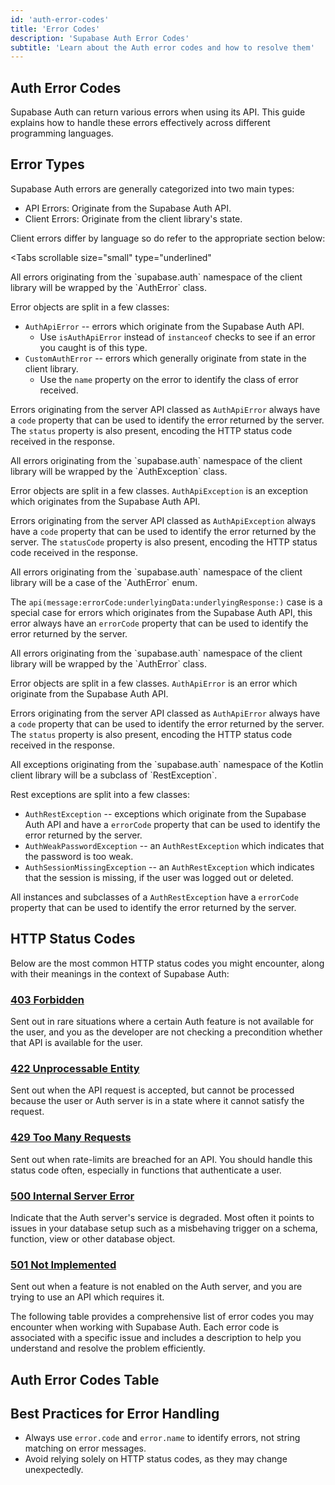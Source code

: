 ```yaml
---
id: 'auth-error-codes'
title: 'Error Codes'
description: 'Supabase Auth Error Codes'
subtitle: 'Learn about the Auth error codes and how to resolve them'
---
```


## Auth Error Codes

Supabase Auth can return various errors when using its API. This guide explains how to handle these errors effectively across different programming languages.

## Error Types

Supabase Auth errors are generally categorized into two main types:

- API Errors: Originate from the Supabase Auth API.
- Client Errors: Originate from the client library's state.

Client errors differ by language so do refer to the appropriate section below:

<Tabs
  scrollable
  size="small"
  type="underlined"
>
<TabPanel id="javascript" label="JavaScript">
All errors originating from the `supabase.auth` namespace of the client library will be wrapped by the `AuthError` class.

Error objects are split in a few classes:

- `AuthApiError` -- errors which originate from the Supabase Auth API.
  - Use `isAuthApiError` instead of `instanceof` checks to see if an error you caught is of this type.
- `CustomAuthError` -- errors which generally originate from state in the client library.
  - Use the `name` property on the error to identify the class of error received.

Errors originating from the server API classed as `AuthApiError` always have a `code` property that can be used to identify the error returned by the server. The `status` property is also present, encoding the HTTP status code received in the response.

</TabPanel>
<TabPanel id="dart" label="Dart">
All errors originating from the `supabase.auth` namespace of the client library will be wrapped by the `AuthException` class.

Error objects are split in a few classes. `AuthApiException` is an exception which originates from the Supabase Auth API.

Errors originating from the server API classed as `AuthApiException` always have a `code` property that can be used to identify the error returned by the server. The `statusCode` property is also present, encoding the HTTP status code received in the response.

</TabPanel>
<TabPanel id="swift" label="Swift">
All errors originating from the `supabase.auth` namespace of the client library will be a case of the `AuthError` enum.

The `api(message:errorCode:underlyingData:underlyingResponse:)` case is a special case for errors which originates from the Supabase Auth API, this error always have an `errorCode` property that can be used to identify the error returned by the server.

</TabPanel>
<TabPanel id="python" label="Python">
All errors originating from the `supabase.auth` namespace of the client library will be wrapped by the `AuthError` class.

Error objects are split in a few classes. `AuthApiError` is an error which originate from the Supabase Auth API.

Errors originating from the server API classed as `AuthApiError` always have a `code` property that can be used to identify the error returned by the server. The `status` property is also present, encoding the HTTP status code received in the response.

</TabPanel>
<TabPanel id="kotlin" label="Kotlin">
All exceptions originating from the `supabase.auth` namespace of the Kotlin client library will be a subclass of `RestException`.

Rest exceptions are split into a few classes:
- `AuthRestException` -- exceptions which originate from the Supabase Auth API and have a `errorCode` property that can be used to identify the error returned by the server.
- `AuthWeakPasswordException` -- an `AuthRestException` which indicates that the password is too weak.
- `AuthSessionMissingException` -- an `AuthRestException` which indicates that the session is missing, if the user was logged out or deleted.

All instances and subclasses of a `AuthRestException` have a `errorCode` property that can be used to identify the error returned by the server.

</TabPanel>

</Tabs>

## HTTP Status Codes

Below are the most common HTTP status codes you might encounter, along with their meanings in the context of Supabase Auth:

### [403 Forbidden](https://developer.mozilla.org/en-US/docs/Web/HTTP/Status/403)

Sent out in rare situations where a certain Auth feature is not available for the user, and you as the developer are not checking a precondition whether that API is available for the user.

### [422 Unprocessable Entity](https://developer.mozilla.org/en-US/docs/Web/HTTP/Status/422)

Sent out when the API request is accepted, but cannot be processed because the user or Auth server is in a state where it cannot satisfy the request.

### [429 Too Many Requests](https://developer.mozilla.org/en-US/docs/Web/HTTP/Status/429)

Sent out when rate-limits are breached for an API. You should handle this status code often, especially in functions that authenticate a user.

### [500 Internal Server Error](https://developer.mozilla.org/en-US/docs/Web/HTTP/Status/500)

Indicate that the Auth server's service is degraded. Most often it points to issues in your database setup such as a misbehaving trigger on a schema, function, view or other database object.

### [501 Not Implemented](https://developer.mozilla.org/en-US/docs/Web/HTTP/Status/501)

Sent out when a feature is not enabled on the Auth server, and you are trying to use an API which requires it.

The following table provides a comprehensive list of error codes you may encounter when working with Supabase Auth. Each error code is associated with a specific issue and includes a description to help you understand and resolve the problem efficiently.

## Auth Error Codes Table

<AuthErrorCodesTable />

## Best Practices for Error Handling

- Always use `error.code` and `error.name` to identify errors, not string matching on error messages.
- Avoid relying solely on HTTP status codes, as they may change unexpectedly.
